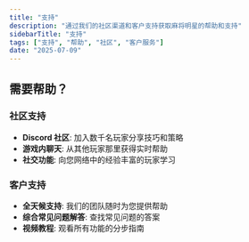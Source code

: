 ```yaml
---
title: "支持"
description: "通过我们的社区渠道和客户支持获取麻将明星的帮助和支持"
sidebarTitle: "支持"
tags: ["支持", "帮助", "社区", "客户服务"]
date: "2025-07-09"
---
```


## 需要帮助？

### 社区支持
- **Discord 社区**: 加入数千名玩家分享技巧和策略
- **游戏内聊天**: 从其他玩家那里获得实时帮助
- **社交功能**: 向您网络中的经验丰富的玩家学习

### 客户支持
- **全天候支持**: 我们的团队随时为您提供帮助
- **综合常见问题解答**: 查找常见问题的答案
- **视频教程**: 观看所有功能的分步指南